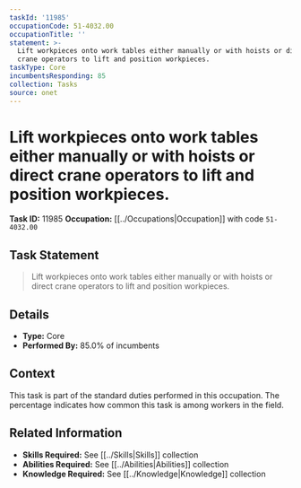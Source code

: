 ```yaml
---
taskId: '11985'
occupationCode: 51-4032.00
occupationTitle: ''
statement: >-
  Lift workpieces onto work tables either manually or with hoists or direct
  crane operators to lift and position workpieces.
taskType: Core
incumbentsResponding: 85
collection: Tasks
source: onet
---
```

# Lift workpieces onto work tables either manually or with hoists or direct crane operators to lift and position workpieces.

**Task ID:** 11985
**Occupation:** [[../Occupations|Occupation]] with code `51-4032.00`

## Task Statement

> Lift workpieces onto work tables either manually or with hoists or direct crane operators to lift and position workpieces.

## Details

- **Type:** Core
- **Performed By:** 85.0% of incumbents

## Context

This task is part of the standard duties performed in this occupation. The percentage indicates how common this task is among workers in the field.

## Related Information

- **Skills Required:** See [[../Skills|Skills]] collection
- **Abilities Required:** See [[../Abilities|Abilities]] collection
- **Knowledge Required:** See [[../Knowledge|Knowledge]] collection
